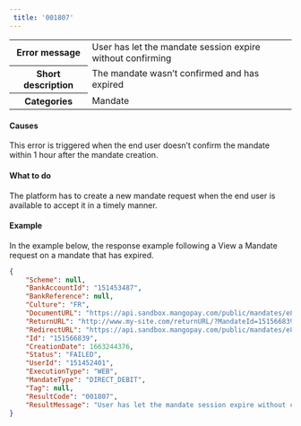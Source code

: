 ```yaml
---  
 title: '001807'  
---  
```

  
<table>
    <tbody>
        <tr>
            <th scope="row"><strong>Error message</strong></th>
            <td>User has let the mandate session expire without confirming</td>
        </tr>
        <tr>
            <th scope="row"><strong>Short description</strong></th>
            <td>The mandate wasn’t confirmed and has expired</td>
        </tr>
        <tr>
            <th scope="row"><strong>Categories</strong></th>
            <td>  
<div class="label">Mandate</div>
</td>
        </tr>
    </tbody>
</table>  

#### Causes  

This error is triggered when the end user doesn’t confirm the mandate within 1 hour after the mandate creation.  

#### What to do  

The platform has to create a new mandate request when the end user is available to accept it in a timely manner.  

#### Example  

In the example below, the response example following a View a Mandate request on a mandate that has expired.  
```json API response
{
    "Scheme": null,
    "BankAccountId": "151453487",
    "BankReference": null,
    "Culture": "FR",
    "DocumentURL": "https://api.sandbox.mangopay.com/public/mandates/e8a73d/5b7b0ca367b144d39670be5f76dc1b71/document",
    "ReturnURL": "http://www.my-site.com/returnURL/?MandateId=151566839",
    "RedirectURL": "https://api.sandbox.mangopay.com/public/mandates/e8a73d/5b7b0ca367b144d39670be5f76dc1b71/confirmation",
    "Id": "151566839",
    "CreationDate": 1663244376,
    "Status": "FAILED",
    "UserId": "151452401",
    "ExecutionType": "WEB",
    "MandateType": "DIRECT_DEBIT",
    "Tag": null,
    "ResultCode": "001807",
    "ResultMessage": "User has let the mandate session expire without confirming"
}
```